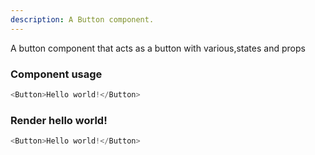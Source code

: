 ```yaml
---
description: A Button component.
---
```



A button component that acts as a button with various,states and props

### Component usage
```js
<Button>Hello world!</Button>
```

### Render hello world!

```js live
<Button>Hello world!</Button>
```
